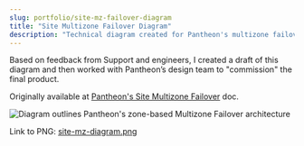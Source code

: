 ```yaml
---
slug: portfolio/site-mz-failover-diagram
title: "Site Multizone Failover Diagram"
description: "Technical diagram created for Pantheon's multizone failover documentation"
---
```


Based on feedback from Support and engineers, I created a draft of this diagram and then worked with Pantheon’s design team to \"commission\" the final product.

Originally available at [Pantheon's Site Multizone Failover](https://docs.pantheon.io/multizone-failover) doc.

![Diagram outlines Pantheon's zone-based Multizone Failover architecture](@img/site-mz-diagram.png)

Link to PNG: [site-mz-diagram.png](@img/site-mz-diagram.png)
